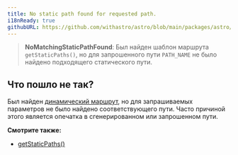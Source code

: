```yaml
---
title: No static path found for requested path.
i18nReady: true
githubURL: https://github.com/withastro/astro/blob/main/packages/astro/src/core/errors/errors-data.ts
---
```


> **NoMatchingStaticPathFound**: Был найден шаблон маршрута `getStaticPaths()`, но для запрошенного пути `PATH_NAME` не было найдено подходящего статического пути.

## Что пошло не так?

Был найден [динамический маршрут](/ru/guides/routing/#динамические-маршруты), но для запрашиваемых параметров не было найдено соответствующего пути. Часто причиной этого является опечатка в сгенерированном или запрошенном пути.

**Смотрите также:**

-  [getStaticPaths()](/ru/reference/routing-reference/#getstaticpaths)